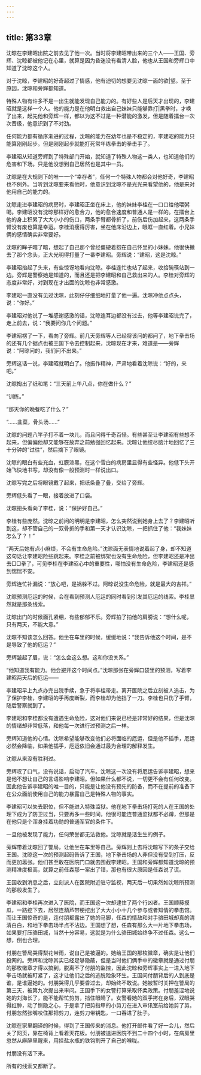 ```yaml
---
---
---
```

title: 第33章
---



沈晾在李建昭出院之前去见了他一次。当时将李建昭带出来的三个人——王国、旁辉、沈晾都被他记在心里，就算是因为昏迷没有看清人脸，他也从王国和旁辉口中知道了沈晾这个人。

对于沈晾，李建昭的好奇超过了情感，他有迫切的想要见沈晾一面的欲|望。至于原因，沈晾和旁辉都知道。

特殊人物有许多不是一出生就能发现自己能力的。有好些人是后天才出现的，李建昭就是这样一个人。他的能力是在他明白救出自己妹妹只能够靠打|黑拳时，才唤了出来，起先他和旁辉一样，都以为这不过是一种潜能的激发，但是随着擂台一次次晋级，他意识到了不对劲。

任何能力都有循序渐进的过程，沈晾的能力在幼年也是不稳定的，李建昭的能力只能算刚刚起步。但是刚刚起步就能打死常年练拳击的拳击手了。

李建昭从知道旁辉到了特殊部门开始，就知道了特殊人物这一类人，也知道他们的危害和下场。只是他没想到自己居然也是其中一员。

沈晾是在大规则下的唯一一个“幸存者”，任何一个特殊人物都会对他好奇，李建昭也不例外。当听到沈晾要来看他时，他意识到沈晾不是光光来看望他的，他是来对他用自己的能力的。

沈晾走进李建昭的病房时，李建昭正坐在床上，他的妹妹李桂在一口口给他喂粥喝。李建昭没有沈晾那样好的愈合力，他的愈合速度和普通人是一样的。在擂台上他的身上积累了大大小小的伤口，两条手臂都骨折了，前伤后伤加起来，这两条手臂没有废也算是幸运。李桂消瘦得厉害，坐在他床沿边上，眼眶一直红着。小兄妹俩的感情确实非常要好。

沈晾的眸子暗了暗，想起了自己那个曾经僵硬着抱在自己怀里的小妹妹。他很快撇去了那个念头，正大光明得打量了一番李建昭。旁辉说：“建昭，这是沈晾。”

李建昭抬起了头来，有些惊讶地看向沈晾。李桂连忙也站了起来，收拾碗筷站到一边。旁辉是警察她是知道的，而且还是把李建昭和自己救出来的人。李桂对旁辉的态度非常好，对到现在才出面的沈晾也非常感激。

李建昭一直没有见过沈晾，此刻仔仔细细地打量了他一遍。沈晾冲他点点头，说：“你好。”

李建昭对他说了一堆感谢感激的话，沈晾连耳边都没有过去，他等李建昭说完了，走上前去，说：“我要问你几个问题。”

李建昭楞了一下，看向了旁辉。前几天旁辉等人已经将该问的都问了，地下拳击场的还有几个据点也被王国下令去控制起来，沈晾现在才来，难道是——旁辉说：“阿晾问的，我们问不出来。”

旁辉这话一说，李建昭就明白了。他振作精神，严肃地看着沈晾说：“好的，来吧。”

沈晾掏出了纸和笔：“三天前上午八点，你在做什么？”

“训练。”

“那天你的晚餐吃了什么？”

“……韭菜，骨头汤……”

沈晾的问题八竿子打不着一块儿，而且问得千奇百怪。有些甚至让李建昭有些想不起来，但偏偏他却又能够在放弃之前勉强回忆起来。沈晾让他绞尽脑汁地回忆了三十分钟的“过往”，然后摘下了眼镜。

沈晾的眼白有些充血，虹膜漆黑，在这个雪白的病房里显得有些怪异。他低下头开始飞快地书写，却没有像一般预测时一样说出口。

沈晾写完之后将眼镜戴了起来，把纸条叠了叠，交给了旁辉。

旁辉低头看了一眼，接着放进了口袋。

沈晾扭头看向了李桂，说：“保护好自己。”

李桂有些庞然。沈晾之前问的明明是李建昭，怎么突然说到她身上去了？李建昭听到这，却不管自己的一双骨折的手和第一天才认识沈晾，一把抓住了他：“我妹妹怎么了？！”

“两天后她有点小麻烦，不会有生命危险。”沈晾面无表情地说着起了身，却不知道这句话让李建昭险些跳起来。李桂之前被绑架也没有生命危险，但李建昭还是冲出去□□拳了，可见李桂在李建昭心中的重要性，哪怕没有生命危险，李建昭还是感到惴惴不安。

旁辉连忙补漏说：“放心吧，是祸躲不过。阿晾说没生命危险，就是最大的吉祥。”

沈晾预测厄运的时候，会在看到预测人厄运的同时看到引发其厄运的线索。李桂显然就是那条线索。

沈晾出门的时候面孔紧绷，有些郁郁不乐。旁辉拍了拍他的肩膀说：“想什么呢，只有两天，不能大意。”

沈晾不知该怎么回答。他坐在车里的时候，缓缓地说：“我告诉他这个时间，是不是导致了他的厄运？”

旁辉皱起了眉，说：“怎么会这么想。这和你没关系。”

“他知道我有能力。他会避开这个时间点。”沈晾那张在旁辉口袋里的预测，写着李建昭两天后的厄运——

李建昭早上九点办完出院手续，急于将李桂带走。离开医院之后立刻被人追击，为了保护李桂，李建昭的手再度断裂，而李桂却为他挡了一刀。李桂也只伤了手臂，随后警察就到了。

李建昭和李桂都没有遭遇生命危险，这对他们来说已经是非常好的结果，但是沈晾的情绪却非常低落，和他每一次进行过预测之后一样。

旁辉知道他的心情。沈晾希望能够改变他们必将面临的厄运，但是他不插手，厄运必然会降临，如果他插手，厄运依旧会通过最为合理的解释发生。

沈晾从来没有胜利过。

旁辉叹了口气，没有说话，启动了汽车。沈晾这一次没有将厄运告诉李建昭，想来是他不想让自己的言语影响李建昭。但如果什么都不说，一切更不会有任何改变。因此他告诉李建昭的唯一目的，只能是让他没有预先的防备，而不在提前的准备下在公众面前使用自己的能力暴露自己是特殊人物的事实。

李建昭可以失去职位，但不能进入特殊监狱。他在地下拳击场打死的人在王国的处理下成为了防卫过当，只要再多一些时间，他很可能连普通监狱都不必蹲，但那是在他只是个浑身挂着功勋的普通军官的条件下。

一旦他被发现了能力，任何荣誉都无法救他。沈晾就是活生生的例子。

旁辉带着沈晾回了警局，让他坐在车里等自己。旁辉则上去将沈晾写下的条子交给王国。沈晾这一次的预测起码告诉了王国，地下拳击场的人非但没有受到打压，反而更加嚣张。他们甚至敢在医院门口就去围截李建昭。王国和旁辉都知道沈晾的预测精准度极高，就算之前任森那一案出了错，那也有很大原因是任森说了谎。

王国收到消息之后，立刻派人在医院附近驻守监视，两天后一切果然如沈晾所预测的那般发生了。

李建昭和李桂再次进入了医院，而王国这一次却逮住了两个行凶者。王国顺藤摸瓜，一路挖下去，居然连葫芦带梗挖出了大大小小十几个参与或者知情的拳击馆。而让王国惊奇的是，连付朋都露出了她的马脚，任森的情敌和对手骆田城却真的清清白白，和地下拳击场半点不沾边。王国想了想，任森有那么大一片地下拳击场，如果要打压骆田城，当然十分容易，这就是为什么骆田城始终争不过任森。这么一想，倒也合理。

付朋在警局哭得梨花带雨，说自己是被逼的。她给王国的那枚徽章，确实是让他们投网的。旁辉和沈晾其实已经足够隐蔽，但是当时他们俩手中的徽章就是通过付朋的那枚徽章才得以搞到，脱离不了付朋的监控，因此沈晾和旁辉事实上一进入地下拳击场就被盯紧了，这才让他们之后的逃脱险象环生。王国问付朋背后的人到底是谁，是谁逼她的。付朋哭得几乎要昏过去，却始终不敢说。她被暂时关押在警局的第三天，被第九次提出来审问。王国手下的女警打算采取怀柔政策。付朋羞涩地说她的刘海长了，能不能帮忙剪剪，挡住眼睛了。女警看她的双手拷在身后，双眼哭得红肿，动了恻隐之心，于是拿了把剪指甲的小剪刀在进入审讯室前给她剪了剪。付朋忽然张嘴咬住那把剪刀，连剪刀带钥匙，一口吞进了肚子。

沈晾在家里翻译的时候，得到了王国传来的消息。他打开邮件看了好一会儿，然后关了网页，靠在椅背上看着天花板。付朋被送进医院不到二十四个小时，在病房里忽然从麻醉里醒来，用挂盐水瓶的铁钩割开了自己的喉咙。

付朋没有活下来。

所有的线索又都断了。